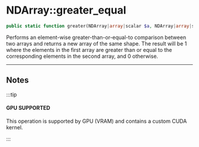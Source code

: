 # NDArray::greater_equal

```php
public static function greater(NDArray|array|scalar $a, NDArray|array|scalar $b): NDArray;
```
Performs an element-wise greater-than-or-equal-to comparison between two arrays and returns a new
array of the same shape. The result will be 1 where the elements in the first array are greater than
or equal to the corresponding elements in the second array, and 0 otherwise.

---

## Notes

:::tip

#### GPU SUPPORTED
This operation is supported by GPU (VRAM) and contains a custom CUDA kernel.

:::